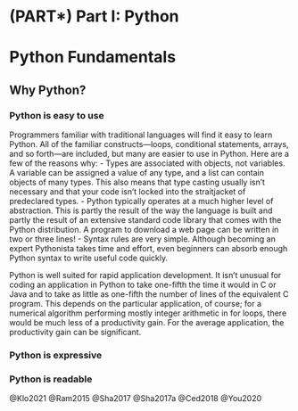 # (PART\*) Part I: Python {-}


# Python Fundamentals




## Why Python?
### Python is easy to use
Programmers familiar with traditional languages will find it easy to learn Python. All of the familiar constructs—loops, conditional statements, arrays, and so forth—are included, but many are easier to use in Python. Here are a few of the reasons why:
- Types are associated with objects, not variables. A variable can be assigned a value of any type, and a list can contain objects of many types. This also means that type casting usually isn’t necessary and that your code isn’t locked into the straitjacket of predeclared types.
- Python typically operates at a much higher level of abstraction. This is partly the result of the way the language is built and partly the result of an extensive standard code library that comes with the Python distribution. A program to download a web page can be written in two or three lines!
- Syntax rules are very simple. Although becoming an expert Pythonista takes time
and effort, even beginners can absorb enough Python syntax to write useful
code quickly.

Python is well suited for rapid application development. It isn’t unusual for coding an application in Python to take one-fifth the time it would in C or Java and to take as little as one-fifth the number of lines of the equivalent C program. This depends on the particular application, of course; for a numerical algorithm performing mostly integer arithmetic in for loops, there would be much less of a productivity gain. For the average application, the productivity gain can be significant. 

### Python is expressive
### Python is readable


@Klo2021
@Ram2015
@Sha2017
@Sha2017a
@Ced2018
@You2020




